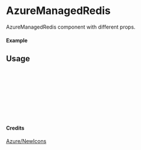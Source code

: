 
<Meta of={AzureManagedRedis} title="Azure/NewIcons/AzureManagedRedis" />

# AzureManagedRedis

AzureManagedRedis component with different props.

#### Example

<Canvas of={AzureManagedRedis.Primary} />

## Usage

```ts
import { AzureManagedRedis } from "yadl-ui";

const Example = () => {
  return (
      <AzureManagedRedis />
  );
};

export default Example;
```

#### Credits
[Azure/NewIcons](https://learn.microsoft.com/en-us/azure/architecture/icons/)
